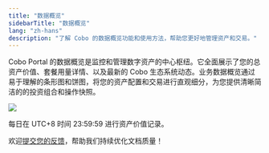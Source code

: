 ```yaml
---
title: "数据概览"
sidebarTitle: "数据概览"
lang: "zh-hans"
description: "了解 Cobo 的数据概览功能和使用方法，帮助您更好地管理资产和交易。"
---
```


Cobo Portal 的数据概览是监控和管理数字资产的中心枢纽。它全面展示了您的总资产价值、套餐用量详情、以及最新的 Cobo 生态系统动态。业务数据概览通过易于理解的条形图和饼图，将您的资产配置和交易进行直观细分，为您提供清晰简洁的的投资组合和操作快照。

<img src="/cn/images/dashboard/dashboard.svg" className="screenshot_modal"/>

<Note>每日在 UTC+8 时间 23:59:59 进行资产价值记录。</Note>

<Tip>欢迎[提交您的反馈](https://forms.zohopublic.com/cobo/form/DocumentFeedbackForm/formperma/QvLOhxJv1_JMsJ-1dleZ8Itb_7rzN-LtgvsDdxosoVI?referrername=manuals)，帮助我们持续优化文档质量！</Tip>